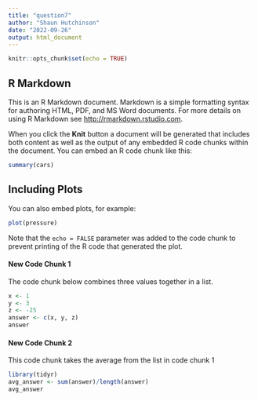 ```yaml
---
title: "question7"
author: "Shaun Hutchinson"
date: "2022-09-26"
output: html_document
---
```


```r
knitr::opts_chunk$set(echo = TRUE)
```

## R Markdown

This is an R Markdown document. Markdown is a simple formatting syntax for authoring HTML, PDF, and MS Word documents. For more details on using R Markdown see <http://rmarkdown.rstudio.com>.

When you click the **Knit** button a document will be generated that includes both content as well as the output of any embedded R code chunks within the document. You can embed an R code chunk like this:

```r
summary(cars)
```

## Including Plots

You can also embed plots, for example:

```r
plot(pressure)
```

Note that the `echo = FALSE` parameter was added to the code chunk to prevent printing of the R code that generated the plot.

#### New Code Chunk 1
\n 
The code chunk below combines three values together in a list.
```r
x <- 1
y <- 3
z <- -25
answer <- c(x, y, z)
answer
```
#### New Code Chunk 2
\n
This code chunk takes the average from the list in code chunk 1
```r
library(tidyr)
avg_answer <- sum(answer)/length(answer)
avg_answer
```

